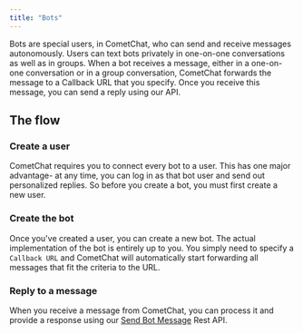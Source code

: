 ```yaml
---
title: "Bots"
---
```




Bots are special users, in CometChat, who can send and receive messages autonomously. Users can text bots privately in one-on-one conversations as well as in groups. When a bot receives a message, either in a one-on-one conversation or in a group conversation, CometChat forwards the message to a Callback URL that you specify. Once you receive this message, you can send a reply using our API.

## The flow

### Create a user

CometChat requires you to connect every bot to a user. This has one major advantage- at any time, you can log in as that bot user and send out personalized replies. So before you create a bot, you must first create a new user.

### Create the bot

Once you've created a user, you can create a new bot. The actual implementation of the bot is entirely up to you. You simply need to specify a `Callback URL` and CometChat will automatically start forwarding all messages that fit the criteria to the URL.

### Reply to a message

When you receive a message from CometChat, you can process it and provide a response using our [Send Bot Message](https://api-explorer.cometchat.com/reference/sends-bot-message) Rest API.
